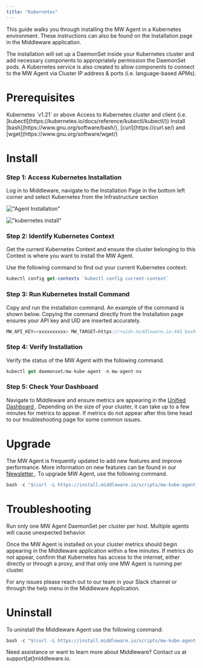 ```yaml
---
title: "Kubernetes"
---
```


This guide walks you through installing the MW Agent in a Kubernetes environment. These instructions can also be found on the Installation page in the Middleware application. 

The installation will set up a DaemonSet inside your Kubernetes cluster and add necessary components to appropriately permission the DaemonSet pods. A Kubernetes service is also created to allow components to connect to the MW Agent via Cluster IP address & ports (i.e. language-based APMs). 


# Prerequisites

<Steps>
  <Step title="Kubernetes Version">
  Kubernetes `v1.21` or above
  </Step>

  <Step title="Kubernetes Access">
  Access to Kubernetes cluster and client (i.e. [kubectl](https://kubernetes.io/docs/reference/kubectl/kubectl/))
  </Step>

  <Step title="CLI Tools">
  Install [bash](https://www.gnu.org/software/bash/), [curl](https://curl.se/) and [wget](https://www.gnu.org/software/wget/)
  </Step>
</Steps>

# Install

### Step 1: Access Kubernetes Installation

Log in to Middleware, navigate to the Installation Page in the bottom left corner and select Kubernetes from the Infrastructure section

!["Agent Installation"](/images/agent-installation/k1.png)

!["kubernetes install"](/images/agent-installation/k2.jpg)


### Step 2: Identify Kubernetes Context

Get the current Kubernetes Context and ensure the cluster belonging to this Context is where you want to install the MW Agent.

Use the following command to find out your current Kubernetes context:

```javascript Shell
kubectl config get-contexts `kubectl config current-context`
```

### Step 3: Run Kubernetes Install Command

Copy and run the installation command. An example of the command is shown below. Copying the command directly from the Installation page ensures your API key and UID are inserted accurately.

```javascript Shell
MW_API_KEY=<xxxxxxxxxx> MW_TARGET=https://<uid>.middleware.io:443 bash -c "$(curl -L https://install.middleware.io/scripts/mw-kube-agent-install.sh)"
```

### Step 4: Verify Installation
  
Verify the status of the MW Agent with the following command. 

```javascript Shell
kubectl get daemonset/mw-kube-agent -n mw-agent-ns
```

### Step 5: Check Your Dashboard

Navigate to Middleware and ensure metrics are appearing in the <a href="https://docs.middleware.io/docs/unified-dashboard/unified-view"> Unified Dashboard </a>. Depending on the size of your cluster, it can take up to a few minutes for metrics to appear. If metrics do not appear after this time head to our troubleshooting page for some common issues.

# Upgrade

The MW Agent is frequently updated to add new features and improve performance. More information on new features can be found in our <a href="https://newsletters.middleware.io/"> Newsletter </a>. To upgrade MW Agent, use the following command.

```javascript Shell
bash -c "$(curl -L https://install.middleware.io/scripts/mw-kube-agent-upgrade.sh)"
```

# Troubleshooting

<Warning>  Run only one MW Agent DaemonSet per cluster per host. Multiple agents will cause unexpected behavior. </Warning>

Once the MW Agent is installed on your cluster metrics should begin appearing in the Middleware application within a few minutes. If metrics do not appear, confirm that Kubernetes has access to the internet, either directly or through a proxy, and that only one MW Agent is running per cluster. 

For any issues please reach out to our team in your Slack channel or through the help menu in the Middleware Application.

# Uninstall

To uninstall the Middleware Agent use the following command:

```javascript Shell
bash -c "$(curl -L https://install.middleware.io/scripts/mw-kube-agent-uninstall.sh)"
```

<Note> Need assistance or want to learn more about Middleware? Contact us at support[at]middleware.io. </Note>